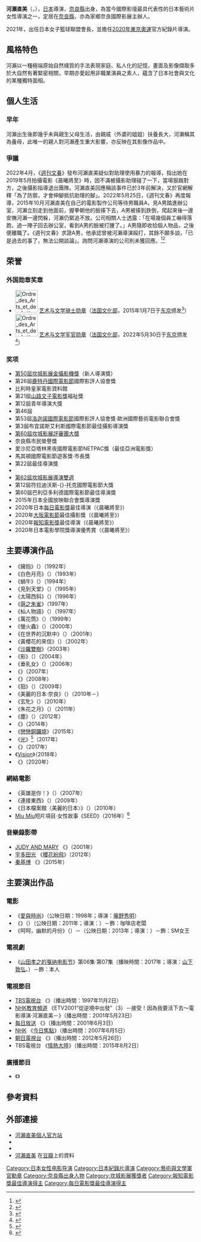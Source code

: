 {{noteTA
|G1= Movie
|G2= Show 
}}
{{藝人
|姓名 = 河瀨直美
|類型 = 導演
|圖片 = Naomi_Kawase_Cannes_2014.jpg
|圖片尺寸 = 260px
|圖片簡介 = 攝於第67屆[[坎城影展|坎城影展]]（2014年）
|外文名 = 河瀬直美
|外文 = ja
|羅馬拼音 = Naomi Kawase
|國籍 = {{JPN}}
|出生日期 = {{Birth date and age|1969|05|30}}
|出生地點 = [[日本|日本]][[奈良縣|奈良縣]][[奈良市|奈良市]]
|逝世日期 = 
|逝世地點 = 
|職業 = [[導演|導演]]、[[編劇|編劇]]
|語言 = [[日本語|日本語]]
|教育程度 = 
|母校 = {{Link-ja|大阪攝影專科學校|ビジュアルアーツ専門学校}}
|配偶 = {{Plain list|
* {{marriage|{{Link-ja|仙頭武則|仙頭武則}}|1997年|2001年}}
* {{marriage|圈外人士|2004年|}}
}}
|兒女 = 一子（2004年出生）
|代表作 = {{Plain list|
* 《[[萌之朱雀|萌之朱雀]]》
* 《{{Link-ja|殯之森|殯の森}}》
* 《{{Link-ja|澄沙之味|あん (映画)}}》
}}
|活躍年代 = 1992年迄今
|網站 = {{Official website|http://www.kawasenaomi.com/}}
|IMDb = 0442905 
|cannesfilmawards = {{Plain list|
* {{獎項|[[评审团大奖_(坎城影展)|評審團獎]]|[[第60屆坎城影展|2007年]]|《{{Link-ja|殯之森|殯の森}}》}}
* {{獎項|[[金攝影機獎|金攝影機獎]]|[[第50屆坎城電影節|1997年]]|《[[萌之朱雀|萌之朱雀]]》}}
* {{獎項|[[導演雙週|金馬車獎]]|[[第62屆坎城影展|2009年]]}}
}}
}}
{{Japanese|japanese=河瀬 直美|kana=かわせ なおみ|romaji=Kawase Naomi}}

'''河瀨直美'''（{{Lang-ja|'''河瀨直美'''}}，{{bd|1969年|5月30日|||catIdx=K}}），[[日本|日本]]導演，[[奈良縣|奈良縣]]出身，為當今國際影壇最具代表性的日本藝術片女性導演之一，定居在[[奈良縣|奈良縣]]，亦為家鄉奈良國際影展主辦人。

2021年，出任日本女子籃球聯盟會長，並擔任[[2020年東京奧運|2020年東京奧運]]官方紀錄片導演。

== 風格特色 ==
河瀨以一種極端原始自然樸質的手法表現家庭、私人化的記憶，畫面及影像擷取多於大自然有著緊密相關，早期亦愛起用非職業演員之素人，蘊含了日本社會與文化的某種獨特面相。

== 個人生活 ==
===早年===
河瀨出生後即幾乎未與親生父母生活，由親戚（外婆的姐姐）扶養長大，河瀨稱其為養母，此唯一的親人對河瀨產生重大影響，亦反映在其影像作品中。
===爭議===
2022年4月，《[[週刊文春|週刊文春]]》發布河瀨直美疑似對助理使用暴力的報導，指出她在2019年5月拍攝電影《晨曦將至》時，因不滿被攝影助理碰了一下，當場狠踹對方，之後攝影指導退出團隊。河瀨直美回應稱該事件已於3年前解決，又於官網解釋「為了防禦，才會伸腳抵抗助理的腳」。2022年5月25日，《週刊文春》再度報導，2015年10月河瀨直美在自己的電影製作公司等待男職員A，見A男踏進辦公室，河瀨立刻走到他面前，握拳朝他的臉揍下去，A男被揍到跌倒，爬起來後一邊安撫河瀨一邊閃躲，河瀨仍緊追不放。公司相關人士透露：「在場幾個員工嚇得落跑，過一陣子回去辦公室，看到A男的臉被打腫了。」A男隨即收拾個人物品，之後便離職了。《週刊文春》求證A男，他承認曾被河瀨導演毆打，其餘不願多談，「已是過去的事了，無法公開談論」。詢問河瀨導演的公司則未獲回應。<ref>{{cite news |author1=「週刊文春」編集部 |title=「拳で顔面を殴打」東京五輪公式記録映画・河瀬直美監督が事務所スタッフに暴力 |url=https://bunshun.jp/articles/-/54607 |accessdate=2022-05-26 |work=週刊文春}}</ref><ref>{{cite news |author1=吳惠菁 |title=日名導河瀨直美再爆動粗　男員工臉挨拳頭掛彩 |url=https://tw.appledaily.com/entertainment/20220526/5MOSNDXGYZDETLSGSXJLWK36K4/ |accessdate=2022-05-26 |work=蘋果新聞網}}</ref>

== 荣誉 ==
===外国勋章奖章===
* [[File:Ordre_des_Arts_et_des_Lettres_Chevalier_ribbon.svg|60px]] [[艺术与文学勋章|艺术与文学骑士勋章]]（[[法国文化部|法国文化部]]，2015年1月7日于[[东京|东京]]颁发<ref>{{ja}}{{cite web |url=https://jp.ambafrance.org/article8419 |title=映画監督の河瀬直美氏が芸術文化勲章を受章 |publisher=[[法国驻日本大使馆|在日フランス大使館]] |date= |accessdate=2022-01-11 |archive-url=https://web.archive.org/web/20210624201011/https://jp.ambafrance.org/article8419 |archivedate=2021-06-24 |dead-url=no}}</ref>）
* [[File:Ordre_des_Arts_et_des_Lettres_Officier_ribbon.svg|60px]] [[艺术与文学勋章|艺术与文学军官勋章]]（[[法国文化部|法国文化部]]，2022年5月30日于[[东京|东京]]颁发<ref>{{ja}}{{cite web |url=https://jp.ambafrance.org/article17866 |title=河瀬直美氏が芸術文化勲章オフィシエを受章 |publisher=[[法国驻日本大使馆|在日フランス大使館]] |date= |accessdate=2022-06-06 |archive-url=https://web.archive.org/web/20220606012038/https://jp.ambafrance.org/article17866 |archivedate=2022-06-06 |dead-url=no}}</ref>）

===奖项===
* [[第50屆坎城影展|第50屆坎城影展]][[金攝影機獎|金攝影機獎]]（新人導演獎）
* 第26屆[[鹿特丹國際電影節|鹿特丹國際電影節]]國際影評人協會獎
* 比利時皇家電影資料館
* 第21屆[[山路文子電影獎|山路文子電影獎]]福祉獎
* 第12屆{{Link-ja|高崎電影節|高崎映画祭}}青年導演大獎
* 第46屆{{Link-ja|藝術選獎|芸術選奨}}{{Link-ja|藝術選獎新人獎|芸術選奨新人賞|文部大臣新人獎}}
* 第53屆[[洛迦諾國際電影節|洛迦諾國際電影節]]國際影評人協會獎·歐洲國際藝術電影聯合會獎
* 第3屆布宜諾斯艾利斯國際電影節最佳攝影導演獎
* [[第60屆坎城影展|第60屆坎城影展]][[评审团大奖_(坎城影展)|評審團大獎]]
* 奈良縣市民榮譽獎
* 愛沙尼亞塔林黑夜國際電影節NETPAC獎（最佳亞洲電影獎）
* 馬其頓國際電影節遊客獎·市長獎
* 第22屆{{Link-ja|高崎電影節|高崎映画祭}}最佳導演獎
* {{lang|en|Time for Peace Asian Film Award}}
* [[第62屆坎城影展|第62屆坎城影展]][[導演雙週|導演雙週]]
* 第12屆符拉迪沃斯-{}-托克國際電影節大獎
* 第60屆巴利亞多利德國際電影節最佳導演獎
* 2015年日本全國放映聯合會獎導演獎
* 2020年日本[[每日電影獎|每日電影獎]]最佳導演（《晨曦將至》）
* 2020年[[大阪電影節|大阪電影節]]最佳攝影獎（《晨曦將至》）
* 2020年[[報知電影獎|報知電影獎]]最佳導演（《晨曦將至》）
* 2020年日本電影學院獎導演優秀賞（《晨曦將至》）

== 主要導演作品 ==
* 《擁抱》（{{lang|ja|につつまれて}}）（1992年）
* 《白色月亮》（{{lang|ja|白い月}}）（1993年）
* 《蝸牛》（{{lang|ja|かたつもり}}）（1994年）
* 《見到天堂》（{{lang|ja|天、見たけ}}）（1995年）
* 《太陽西斜》（{{lang|ja|陽は傾ぶき}}）（1996年）
* 《[[萌之朱雀|萌之朱雀]]》（1997年）
* 《杣人物語》（{{lang|ja|杣人物語}}）（1997年）
* 《萬花筒》（{{lang|ja|万華鏡}}）（1999年）
* 《螢火蟲》（{{lang|ja|火垂}}）（2000年）
* 《在世界的沉默中》（{{lang|ja|きゃからばあ}}）（2001年）
* 《黃櫻花的來信》（{{lang|ja|追臆のダンス}}）（2002年）
* 《[[沙羅雙樹_(電影)|沙羅雙樹]]》（2003年）
* 《影》（{{lang|ja|影-Shadow}}）（2004年）
* 《垂乳女》（{{lang|ja|垂乳女〜TARACHIME〜}}）（2006年）
* 《{{Link-ja|殯之森|殯の森}}》（2007年）
* 《{{Link-ja|七夜待|七夜待}}》（2008年）
* 《狛》（{{lang|ja|狛-Koma}}）（2009年）
* 《美麗的日本·奈良》（{{lang|ja|美しき日本・奈良}}）（2010年－）
* 《玄牝》（{{lang|ja|玄牝 -げんぴん-}}）（2010年）
* 《朱花之月》（{{lang|ja|朱花の月}}）（2011年）
* 《塵》（{{lang|ja|塵}}）（2012年）
* 《{{Link-ja|第二扇窗|2つ目の窓}}》（2014年）
* 《[[戀戀銅鑼燒|戀戀銅鑼燒]]》（2015年）
* 《[[光_(2017年电影)|光]]》<ref>{{cite news|url=http://eiga.com/news/20161031/1/|title=永瀬正敏×河瀬直美監督「あん」コンビ再び！「光」でカンヌ映画祭パルム・ドール狙う|newspaper=映画.com|date=2016-10-31|accessdate=2016-10-31|archive-date=2016-10-31|archive-url=https://web.archive.org/web/20161031085400/http://eiga.com/news/20161031/1/|dead-url=no}}</ref>（2017年）
* 《{{Link-ja|平行世界 (電影短片)|パラレルワールド (短編映画)|平行世界}}》（2017年）
* 《[[Vision_(電影)|Vision]]》（2018年）
* 《{{Link-ja|晨曦將至|朝が来る}}》（2020年）

=== 網絡電影 ===
* 《英雄是你！》（{{lang|ja|主人公は君だ!}}）（2007年）
* 《連接東西》（{{lang|ja|つながりゆくもの}}）（2009年）
* 《日本檔案館〈美麗的日本〉》（{{lang|ja|Nippon Archives「美しき日本」}}）（2010年）
* [[Miu_Miu|Miu Miu]]短片項目·女性故事《SEED》（2016年）<ref>{{cite web|url=http://natalie.mu/eiga/news/169691|title=河瀬直美×安藤サクラ×サカナクション、ショートフィルム「SEED」公開|publisher=映画ナタリー|date=2016-02-17|accessdate=2016-02-18|archive-date=2016-02-18|archive-url=https://web.archive.org/web/20160218093452/http://natalie.mu/eiga/news/169691|dead-url=no}}</ref>

=== 音樂錄影帶 ===
* [[JUDY_AND_MARY|JUDY AND MARY]] 《{{Link-ja|PEACE -strings version-|PEACE -strings version-}}》（2001年）
* [[宇多田光|宇多田光]] 《[[櫻花紛飛|櫻花紛飛]]》（2012年）
* [[秦基博|秦基博]] 《{{Link-ja|水彩之月|水彩の月}}》（2015年）

== 主要演出作品 ==
=== 電影 ===
* 《[[愛與時尚|愛與時尚]]》（公映日期：1998年；導演：[[庵野秀明|庵野秀明]]）
* 《{{lang|en|Destroy Vicious}}》（{{lang|ja|デストロイ・ヴィシャス}}）（公映日期：2011年；導演：{{Link-ja|島田角榮|島田角栄}}）－飾：咖啡店老闆
* 《呵呵，幽默的月份》（{{lang|ja|冴え冴えてなほ滑稽な月}}）－（公映日期：2013年；導演：{{Link-ja|島田角榮|島田角栄}}）－飾：SM女王

=== 電視劇 ===
* 《[[山田孝之的戛纳电影节|山田孝之的戛纳电影节]]》第06集·第07集（播映時間：2017年；導演：[[山下敦弘|山下敦弘]]、{{Link-ja|松江哲明|松江哲明}}）－飾：本人

=== 電視節目 ===
* [[TBS電視台|TBS電視台]] 《{{Link-ja|生命之聲|いのちの響}}》（播出時間：1997年11月2日）
* [[NHK教育頻道|NHK教育頻道]] 《ETV2001“從逆境中出發”（3）－接受！因為我要活下去～電影導演·河瀨直美－》（播出時間：2001年5月23日）
* [[每日放送|每日放送]] 《{{Link-ja|珍珠的小箱|真珠の小箱}}》（播出時間：2001年6月3日）
* [[NHK|NHK]] 《[[今日焦點|今日焦點]]》（播出時間：2007年6月5日）
* [[朝日電視台|朝日電視台]]  《{{Link-ja|棗子的Omimi|ナツメのオミミ}}》（播出時間：2012年5月26日）
* TBS電視台 《[[情熱大陸|情熱大陸]]》（播出時間：2015年8月2日）

=== 廣播節目 ===
* {{Link-ja|α-station|α-station}} 《{{lang|en|Under the Tree}}》

== 參考資料 ==
{{Reflist}}

== 外部連接 ==
{{Portal|日本|電影}}

* [http://www.kawasenaomi.com/ 河瀨直美個人官方站] {{Wayback|url=http://www.kawasenaomi.com/ |date=20081229053024 }}{{ja}}{{en}}
* {{IMDb name|0442905}}
* {{jmdb name|id=0461740|name=河瀬直美}}
* [https://movie.douban.com/celebrity/1019271/ 河瀨直美] {{Wayback|url=https://movie.douban.com/celebrity/1019271/ |date=20170924184331 }}在[[豆瓣|豆瓣]]上的資料{{zh-cn}}
{{每日電影獎最佳導演}}
{{報知電影獎最佳導演}}
{{Authority control}}
{{DEFAULTSORT:Kawase Naomi}}
[[Category:日本女性电影导演|Category:日本女性电影导演]]
[[Category:日本紀錄片導演|Category:日本紀錄片導演]]
[[Category:藝術與文學軍官勳章|Category:藝術與文學軍官勳章]]
[[Category:奈良縣出身人物|Category:奈良縣出身人物]]
[[Category:坎城影展獲獎者|Category:坎城影展獲獎者]]
[[Category:報知電影獎最佳導演得主|Category:報知電影獎最佳導演得主]]
[[Category:每日電影獎最佳導演得主|Category:每日電影獎最佳導演得主]]